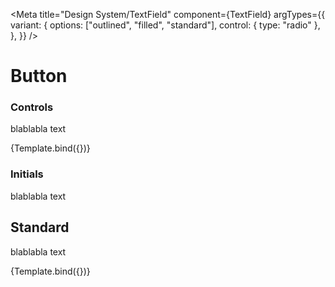 

<Meta
  title="Design System/TextField"
  component={TextField}
  argTypes={{
    variant: {
      options: ["outlined", "filled", "standard"],
      control: { type: "radio" },
    },
  }}
/>

# Button

### Controls

blablabla text

<Canvas>
  <Story name="controls">{Template.bind({})}</Story>
</Canvas>

### Initials

blablabla text

<Story name="initials">
  <div>
    <TextField label="TextField" value="TextField" />
  </div>
</Story>

## Standard

blablabla text


<Story name="standard">{Template.bind({})}</Story>
